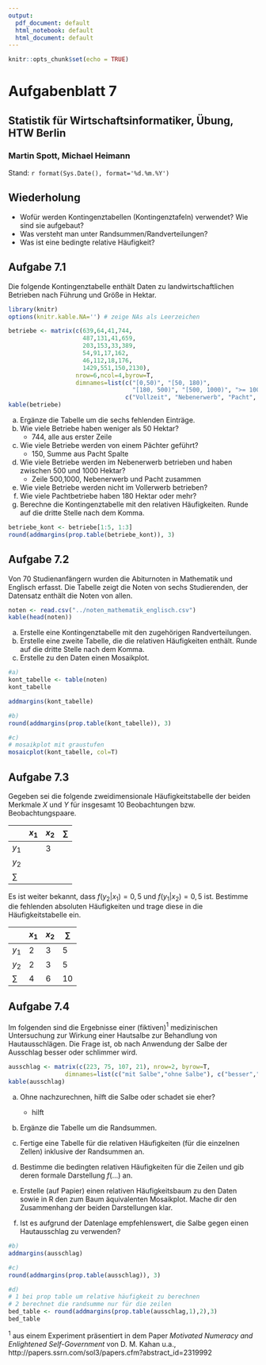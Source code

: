 ```yaml
---
output:
  pdf_document: default
  html_notebook: default
  html_document: default
---
```


```r
knitr::opts_chunk$set(echo = TRUE)
```

# Aufgabenblatt 7
## Statistik für Wirtschaftsinformatiker, Übung, HTW Berlin
### Martin Spott, Michael Heimann
Stand: `r format(Sys.Date(), format='%d.%m.%Y')`

## Wiederholung

* Wofür werden Kontingenztabellen (Kontingenztafeln) verwendet? Wie sind sie aufgebaut?
* Was versteht man unter Randsummen/Randverteilungen?
* Was ist eine bedingte relative Häufigkeit?

## Aufgabe 7.1
Die folgende Kontingenztabelle enthält Daten zu landwirtschaftlichen Betrieben nach Führung und Größe in Hektar.
```r

library(knitr)
options(knitr.kable.NA='') # zeige NAs als Leerzeichen

betriebe <- matrix(c(639,64,41,744,
                     487,131,41,659,
                     203,153,33,389,
                     54,91,17,162,
                     46,112,18,176,
                     1429,551,150,2130),
                   nrow=6,ncol=4,byrow=T,
                   dimnames=list(c("[0,50)", "[50, 180)", 
                                   "[180, 500)", "[500, 1000)", ">= 1000", "Summe"),
                                 c("Vollzeit", "Nebenerwerb", "Pacht", "Summe")))
kable(betriebe)
```

a) Ergänze die Tabelle um die sechs fehlenden Einträge.
<!-- b) Wie viele Zellen hat diese Kontingenztabelle? -->
b) Wie viele Betriebe haben weniger als 50 Hektar?
    - 744, alle aus erster Zeile
c) Wie viele Betriebe werden von einem Pächter geführt?
    - 150, Summe aus Pacht Spalte
d) Wie viele Betriebe werden im Nebenerwerb betrieben und haben  zwischen 500 und 1000 Hektar?
    - Zeile 500,1000, Nebenerwerb und Pacht zusammen
e)  Wie viele Betriebe werden nicht im Vollerwerb betrieben?
f) Wie viele Pachtbetriebe haben 180 Hektar oder mehr?
g) Berechne die Kontingenztabelle mit den relativen Häufigkeiten. Runde auf die dritte Stelle nach dem Komma. 

```r
betriebe_kont <- betriebe[1:5, 1:3]
round(addmargins(prop.table(betriebe_kont)), 3)
```

## Aufgabe 7.2
Von 70 Studienanfängern wurden die Abiturnoten in  Mathematik und Englisch erfasst. Die Tabelle zeigt die Noten von sechs Studierenden, der Datensatz enthält die Noten von allen.
```r
noten <- read.csv("../noten_mathematik_englisch.csv")
kable(head(noten))
```

a) Erstelle eine Kontingenztabelle mit den zugehörigen  Randverteilungen.
b) Erstelle eine zweite Tabelle, die die relativen Häufigkeiten enthält. Runde auf die dritte Stelle nach dem Komma.
c) Erstelle zu den Daten einen Mosaikplot.

```r
#a)
kont_tabelle <- table(noten)
kont_tabelle

addmargins(kont_tabelle)

#b)
round(addmargins(prop.table(kont_tabelle)), 3)

#c)
# mosaikplot mit graustufen
mosaicplot(kont_tabelle, col=T)
```

## Aufgabe 7.3
Gegeben sei die folgende zweidimensionale Häufigkeitstabelle der beiden Merkmale $X$ und $Y$ für insgesamt 10 Beobachtungen bzw. Beobachtungspaare.


|       |$x_1$|$x_2$|$\sum$
|-------|-----|-----|------
| $y_1$ |     | 3   |      
| $y_2$ |     |     |      
|$\sum$ |     |     |      

Es ist weiter bekannt, dass $f(y_2|x_1)=0,5$ und $f(y_1|x_2)=0,5$ ist.
Bestimme die fehlenden absoluten Häufigkeiten und trage diese in die Häufigkeitstabelle ein.

|       |$x_1$|$x_2$|$\sum$
|-------|-----|-----|------
| $y_1$ | 2   | 3   | 5
| $y_2$ | 2   | 3   | 5
|$\sum$ | 4   | 6   | 10     

## Aufgabe 7.4
Im folgenden sind die Ergebnisse einer (fiktiven)$^1$ medizinischen Untersuchung zur Wirkung einer Hautsalbe zur Behandlung von Hautausschlägen. Die Frage ist, ob nach Anwendung der Salbe der Ausschlag besser oder schlimmer wird. 

```r
ausschlag <- matrix(c(223, 75, 107, 21), nrow=2, byrow=T, 
                dimnames=list(c("mit Salbe","ohne Salbe"), c("besser","schlimmer")))
kable(ausschlag)
```

a) Ohne nachzurechnen, hilft die Salbe oder schadet sie eher?
    - hilft
b) Ergänze die Tabelle um die Randsummen.


c) Fertige eine Tabelle für die relativen Häufigkeiten (für die einzelnen Zellen) inklusive der Randsummen an. 
d) Bestimme die bedingten relativen Häufigkeiten für die Zeilen und gib deren formale Darstellung $f(...)$ an.  
e) Erstelle (auf Papier) einen relativen Häufigkeitsbaum zu den Daten sowie in R den zum Baum äquivalenten Mosaikplot. Mache dir den Zusammenhang der beiden Darstellungen klar. 
f) Ist es aufgrund der Datenlage empfehlenswert, die Salbe gegen einen Hautausschlag zu verwenden?

```r
#b)
addmargins(ausschlag)

#c)
round(addmargins(prop.table(ausschlag)), 3)

#d)
# 1 bei prop table um relative häufigkeit zu berechnen
# 2 berechnet die randsumme nur für die zeilen
bed_table <- round(addmargins(prop.table(ausschlag,1),2),3)
bed_table
```

$^1$ aus einem Experiment präsentiert in dem Paper *Motivated Numeracy and Enlightened Self-Government* von D. M. Kahan u.a.,  http://papers.ssrn.com/sol3/papers.cfm?abstract_id=2319992 

